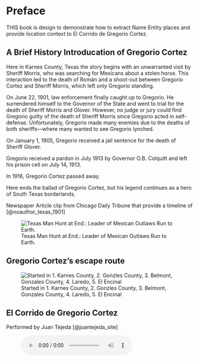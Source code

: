 # Preface {.unnumbered}

THIS book is design to demonstrate how to extract Name Entity places and provide location context to El Corrido de Gregorio Cortez.  

## A Brief History Introducation of Gregorio Cortez

Here in Karnes County, Texas the story begins with an unwarranted visit by Sheriff Morris, who was searching for Mexicans about a stolen horse. This interaction led to the death of Román and a shoot-out between Gregorio Cortez and Sheriff Morris, which left only Gregorio standing. 

On June 22, 1901, law enforcement finally caught up to Gregorio. He surrendered himself to the Governor of the State and went to trial for the death of Sheriff Morris and Glover. However, no judge or jury could find Gregorio guilty of the death of Sheriff Morris since Gregorio acted in self-defense. Unfortunately, Gregorio made many enemies due to the deaths of both sheriffs—where many wanted to see Gregorio lynched. 

On January 1, 1905, Gregorio received a jail sentence for the death of Sheriff Glover. 

Gregorio received a pardon in July 1913 by Governor O.B. Colquitt and left his prison cell on July 14, 1913.

In 1916, Gregorio Cortez passed away. 

Here ends the ballad of Gregorio Cortez, but his legend continues as a hero of South Texas borderlands. 

Newspaper Article clip from Chicago Daily Tribune that provide a timeline of [@noauthor_texas_1901]

![Texas Man Hunt at End.: Leader of Mexican Outlaws Run to Earth.](images\Texas Man Hunt at End Chicago Daily Tribune.png){#noauthor_texas_1901}

## Gregorio Cortez's escape route {.unnumbered}

![Started in 1. Karnes County, 2. Gonzles County, 3. Belmont, Gonzales County, 4. Laredo, 5. El Encinal](images\gcroutemap.png)

## El Corrido de Gregorio Cortez {.unnumbered}
Performed by Juan Tejeda [@juantejeda_site] 

<figure>
    <audio
        controls
        controlsList="nodownload"
        src="audio\Tejeda_Greg_Cortez.mp3"
        >
    </audio>
</figure>
